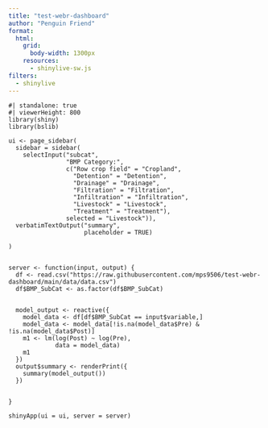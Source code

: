 ```yaml
---
title: "test-webr-dashboard"
author: "Penguin Friend"
format:
  html:
    grid: 
      body-width: 1300px
    resources: 
      - shinylive-sw.js
filters: 
  - shinylive
---
```






```shinylive-r
#| standalone: true
#| viewerHeight: 800
library(shiny)
library(bslib)

ui <- page_sidebar(
  sidebar = sidebar(
    selectInput("subcat",
                "BMP Category:",
                c("Row crop field" = "Cropland",
                  "Detention" = "Detention",
                  "Drainage" = "Drainage",
                  "Filtration" = "Filtration",
                  "Infiltration" = "Infiltration",
                  "Livestock" = "Livestock",
                  "Treatment" = "Treatment"),
                selected = "Livestock")),
  verbatimTextOutput("summary",
                     placeholder = TRUE)
  
)


server <- function(input, output) {
  df <- read.csv("https://raw.githubusercontent.com/mps9506/test-webr-dashboard/main/data/data.csv")
  df$BMP_SubCat <- as.factor(df$BMP_SubCat)
  
  
  model_output <- reactive({
    model_data <- df[df$BMP_SubCat == input$variable,]
    model_data <- model_data[!is.na(model_data$Pre) & !is.na(model_data$Post)]
    m1 <- lm(log(Post) ~ log(Pre),
             data = model_data)
    m1
  })
  output$summary <- renderPrint({ 
    summary(model_output())
  })
  
  
}

shinyApp(ui = ui, server = server)



```
